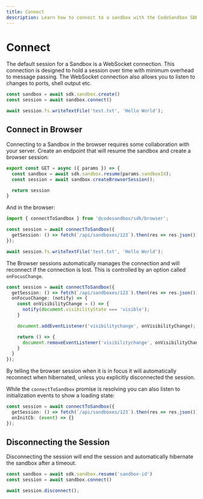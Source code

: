 ```yaml
---
title: Connect
description: Learn how to connect to a sandbox with the CodeSandbox SDK.
---
```



# Connect

The default session for a Sandbox is a WebSocket connection. This connection is designed to hold a session over time with minimum overhead to message passing. The WebSocket connection also allows you to listen to changes to ports, shell output etc.

```ts
const sandbox = await sdk.sandbox.create()
const session = await sandbox.connect()

await session.fs.writeTextFile('test.txt', 'Hello World');
```

## Connect in Browser

Connecting to a Sandbox in the browser requires some collaboration with your server. Create an endpoint that will resume the sandbox and create a browser session:

```ts
export const GET = async ({ params }) => {
  const sandbox = await sdk.sandbox.resume(params.sandboxId);
  const session = await sandbox.createBrowserSession();

  return session
}
```

And in the browser:

```ts
import { connectToSandbox } from '@codesandbox/sdk/browser';

const session = await connectToSandbox({
  getSession: () => fetch(`/api/sandboxes/123`).then(res => res.json())
});

await session.fs.writeTextFile('test.txt', 'Hello World');
```

The Browser sessions automatically manages the connection and will reconnect if the connection is lost. This is controlled by an option called `onFocusChange`.

```ts
const session = await connectToSandbox({
  getSession: () => fetch(`/api/sandboxes/123`).then(res => res.json()),
  onFocusChange: (notify) => {
    const onVisibilityChange = () => {
      notify(document.visibilityState === 'visible');
    }

    document.addEventListener('visibilitychange', onVisibilityChange);

    return () => {
      document.removeEventListener('visibilitychange', onVisibilityChange);
    }
  }
});
```

By telling the browser session when it is in focus it will automatically reconnect when hibernated, unless you explicitly disconnected the session.

While the `connectToSandbox` promise is resolving you can also listen to initialization events to show a loading state:

```ts
const session = await connectToSandbox({
  getSession: () => fetch(`/api/sandboxes/123`).then(res => res.json()),
  onInitCb: (event) => {}
});
```

## Disconnecting the Session

Disconnecting the session will end the session and automatically hibernate the sandbox after a timeout.

```ts
const sandbox = await sdk.sandbox.resume('sandbox-id')
const session = await sandbox.connect()

await session.disconnect();
```
